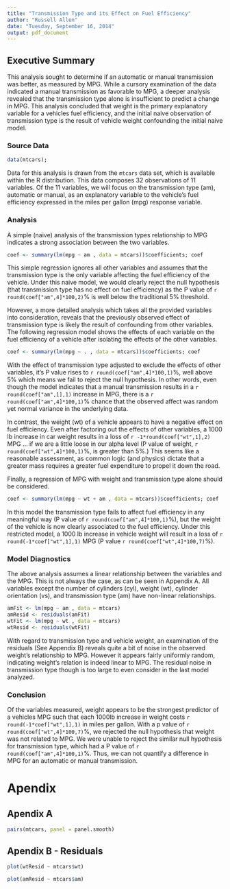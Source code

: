 ```yaml
---
title: "Transmission Type and its Effect on Fuel Efficiency"
author: "Russell Allen"
date: "Tuesday, September 16, 2014"
output: pdf_document
---
```


## Executive Summary

This analysis sought to determine if an automatic or manual transmission was better, as measured by MPG.  While a cursory examination of the data indicated a manual transmission as favorable to MPG, a deeper analysis revealed that the transmission type alone is insufficient to predict a change in MPG.  This analysis concluded that weight is the primary explanatory variable for a vehicles fuel efficiency, and the initial naive observation of transmission type is the result of vehicle weight confounding the initial naive model.


### Source Data

```r
data(mtcars);
```

Data for this analysis is drawn from the `mtcars` data set, which is available within the R distribution.  This data composes 32 observations of 11 variables.  Of the 11 variables, we will focus on the transmission type (am), automatic or manual, as an explanatory variable to the vehicle's fuel efficiency expressed in the miles per gallon (mpg) response variable.

### Analysis

A simple (naive) analysis of the transmission types relationship to MPG indicates a strong association between the two variables.

```r
coef <- summary(lm(mpg ~ am , data = mtcars))$coefficients; coef
```

This simple regression ignores all other variables and assumes that the transmission type is the only variable affecting the fuel efficiency of the vehicle.  Under this naive model, we would clearly reject the null hypothesis (that transmission type has no effect on fuel efficiency) as the P value of `r round(coef["am",4]*100,2)`% is well below the traditional 5% threshold.

However, a more detailed analysis which  takes all the provided variables into consideration, reveals that the previously observed effect of transmission type is likely the result of confounding from other variables.  The following regression model shows the effects of each variable on the fuel efficiency of a vehicle after isolating the effects of the other variables.

```r
coef <- summary(lm(mpg ~ . , data = mtcars))$coefficients; coef
```

With the effect of transmission type adjusted to exclude the effects of other variables, it's P value rises to `r round(coef["am",4]*100,1)`%, well above 5% which means we fail to reject the null hypothesis.  In other words, even though the model indicates that a manual transmission results in a `r round(coef["am",1],1)` increase in MPG, there is a `r round(coef["am",4]*100,1)`% chance that the observed affect was random yet normal variance in the underlying data.

In contrast, the weight (wt) of a vehicle appears to have a negative effect on fuel efficiency.  Even after factoring out the effects of other variables, a 1000 lb increase in car weight results in a loss of `r -1*round(coef["wt",1],2)` MPG ... if we are a little loose in our alpha level (P value of weight, `r round(coef["wt",4]*100,1)`%, is greater than 5%.)  This seems like a reasonable assessment, as common logic (and physics) dictate that a greater mass requires a greater fuel expenditure to propel it down the road.

Finally, a regression of MPG with weight and transmission type alone should be considered.

```r
coef <- summary(lm(mpg ~ wt + am , data = mtcars))$coefficients; coef
```

In this model the transmission type fails to affect fuel efficiency in any meaningful way (P value of `r round(coef["am",4]*100,1)`%), but the weight of the vehicle is now clearly associated to the fuel efficiency.  Under this restricted model, a 1000 lb increase in vehicle weight will result in a loss of `r round(-1*coef["wt",1],1)` MPG (P value `r round(coef["wt",4]*100,7)`%).

### Model Diagnostics

The above analysis assumes a linear relationship between the variables and the MPG.  This is not always the case, as can be seen in Appendix A.  All variables except the number of cylinders (cyl), weight (wt), cylinder orientation (vs), and transmission type (am) have non-linear relationships.

```r
amFit <- lm(mpg ~ am , data = mtcars)
amResid <- residuals(amFit)
wtFit <- lm(mpg ~ wt , data = mtcars)
wtResid <- residuals(wtFit)
```

With regard to transmission type and vehicle weight, an examination of the residuals (See Appendix B) reveals quite a bit of noise in the observed weight's relationship to MPG.  However it appears fairly uniformly random, indicating weight's relation is indeed linear to MPG.  The residual noise in transmission type though is too large to even consider in the last model analyzed.

### Conclusion

Of the variables measured, weight appears to be the strongest predictor of a vehicles MPG such that each 1000lb increase in weight costs `r round(-1*coef["wt",1],1)` in miles per gallon.  With a p value of `r round(coef["wt",4]*100,7)`%, we rejected the null hypothesis that weight was not related to MPG.  We were unable to reject the similar null hypothesis for transmission type, which had a P value of `r round(coef["am",4]*100,1)`%.  Thus, we can not quantify a difference in MPG for an automatic or manual transmission.

# Apendix

## Apendix A
```r
pairs(mtcars, panel = panel.smooth)
```



## Apendix B - Residuals
```r
plot(wtResid ~ mtcars$wt)
```

```r
plot(amResid ~ mtcars$am)
```



